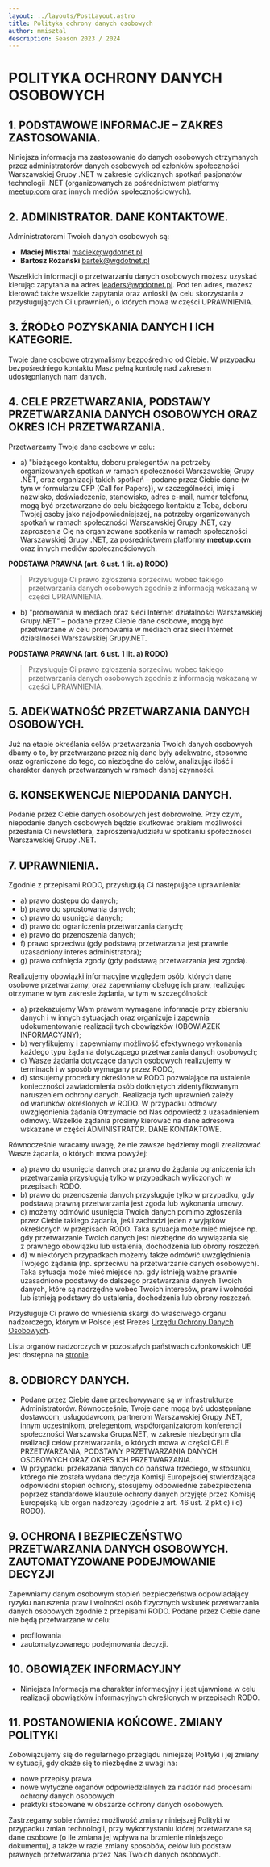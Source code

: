 ```yaml
---
layout: ../layouts/PostLayout.astro
title: Polityka ochrony danych osobowych
author: mmisztal
description: Season 2023 / 2024
---
```


# POLITYKA OCHRONY DANYCH OSOBOWYCH

## 1. PODSTAWOWE INFORMACJE – ZAKRES ZASTOSOWANIA.
Niniejsza informacja ma zastosowanie do danych osobowych otrzymanych przez administratorów danych osobowych
od członków społeczności Warszawskiej Grupy .NET w zakresie cyklicznych
spotkań pasjonatów technologii .NET (organizowanych za pośrednictwem platformy
[meetup.com](https://meetup.com) oraz innych mediów społecznościowych).

## 2. ADMINISTRATOR. DANE KONTAKTOWE.
Administratorami Twoich danych osobowych są:

- **Maciej Misztal** [maciek@wgdotnet.pl](mailto:maciek@wgdotnet.pl)
- **Bartosz Różański** [bartek@wgdotnet.pl](mailto:bartek@wgdotnet.pl)

Wszelkich informacji o przetwarzaniu danych osobowych możesz uzyskać kierując zapytania na adres [leaders@wgdotnet.pl](mailto:leaders@wgdotnet.pl). Pod
ten adres, możesz kierować także wszelkie zapytania oraz wnioski (w celu skorzystania z
przysługujących Ci uprawnień), o których mowa w części UPRAWNIENIA.

## 3. ŹRÓDŁO POZYSKANIA DANYCH I ICH KATEGORIE.
Twoje dane osobowe otrzymaliśmy bezpośrednio od Ciebie. W przypadku bezpośredniego kontaktu
Masz pełną kontrolę nad zakresem udostępnianych nam danych.

## 4. CELE PRZETWARZANIA, PODSTAWY PRZETWARZANIA DANYCH OSOBOWYCH ORAZ OKRES ICH PRZETWARZANIA.
Przetwarzamy Twoje dane osobowe w celu:

- a) "bieżącego kontaktu, doboru prelegentów na potrzeby organizowanych spotkań w ramach
społeczności Warszawskiej Grupy .NET, oraz organizacji takich spotkań – podane przez
Ciebie dane (w tym w formularzu CFP (Call for Papers)), w szczególności, imię i nazwisko, doświadczenie, stanowisko, adres e-mail, numer telefonu, mogą być
przetwarzane do celu bieżącego kontaktu z Tobą, doboru Twojej osoby jako
najodpowiedniejszej, na potrzeby organizowanych spotkań w ramach społeczności Warszawskiej Grupy .NET, czy zaproszenia Cię na organizowane spotkania w ramach społeczności Warszawskiej Grupy .NET, za pośrednictwem platformy **meetup.com** oraz innych mediów społecznościowych.

**PODSTAWA PRAWNA (art. 6 ust. 1 lit. a) RODO)**

> Przysługuje Ci prawo zgłoszenia sprzeciwu wobec takiego przetwarzania danych osobowych
zgodnie z informacją wskazaną w części UPRAWNIENIA.

- b) "promowania w mediach oraz sieci Internet działalności Warszawskiej Grupy.NET" –
podane przez Ciebie dane osobowe, mogą być przetwarzane w celu promowania w mediach
oraz sieci Internet działalności Warszawskiej Grupy.NET.

**PODSTAWA PRAWNA (art. 6 ust. 1 lit. a) RODO)**

> Przysługuje Ci prawo zgłoszenia sprzeciwu wobec takiego przetwarzania danych osobowych
zgodnie z informacją wskazaną w części UPRAWNIENIA.

## 5. ADEKWATNOŚĆ PRZETWARZANIA DANYCH OSOBOWYCH.
Już na etapie określania celów przetwarzania Twoich danych osobowych dbamy o to, by przetwarzane
przez nią dane były adekwatne, stosowne oraz ograniczone do tego, co niezbędne do celów,
analizując ilość i charakter danych przetwarzanych w ramach danej czynności.

## 6. KONSEKWENCJE NIEPODANIA DANYCH.
Podanie przez Ciebie danych osobowych jest dobrowolne. Przy czym, niepodanie danych osobowych będzie skutkować brakiem możliwości przesłania Ci newslettera, zaproszenia/udziału w spotkaniu społeczności Warszawskiej Grupy .NET.

## 7. UPRAWNIENIA.

Zgodnie z przepisami RODO, przysługują Ci następujące uprawnienia:
- a) prawo dostępu do danych;
- b) prawo do sprostowania danych;
- c) prawo do usunięcia danych;
- d) prawo do ograniczenia przetwarzania danych;
- e) prawo do przenoszenia danych;
- f) prawo sprzeciwu (gdy podstawą przetwarzania jest prawnie uzasadniony interes
administratora);
- g) prawo cofnięcia zgody (gdy podstawą przetwarzania jest zgoda).

Realizujemy obowiązki informacyjne względem osób, których dane osobowe przetwarzamy,
oraz zapewniamy obsługę ich praw, realizując otrzymane w tym zakresie żądania, w tym w
szczególności:
- a) przekazujemy Wam prawem wymagane informacje przy zbieraniu danych i w innych
sytuacjach oraz organizuje i zapewnia udokumentowanie realizacji tych obowiązków
(OBOWIĄZEK INFORMACYJNY);
- b) weryfikujemy i zapewniamy możliwość efektywnego wykonania każdego typu żądania
dotyczącego przetwarzania danych osobowych;
- c) Wasze żądania dotyczące danych osobowych realizujemy w terminach i w sposób wymagany
przez RODO,
- d) stosujemy procedury określone w RODO pozwalające na ustalenie konieczności zawiadomienia
osób dotkniętych zidentyfikowanym naruszeniem ochrony danych.
Realizacja tych uprawnień zależy od warunków określonych w RODO. W przypadku odmowy
uwzględnienia żądania Otrzymacie od Nas odpowiedź z uzasadnieniem odmowy. Wszelkie żądania
prosimy kierować na dane adresowa wskazane w części ADMINISTRATOR. DANE
KONTAKTOWE.

Równocześnie wracamy uwagę, że nie zawsze będziemy mogli zrealizować Wasze żądania, o których
mowa powyżej:
- a) prawo do usunięcia danych oraz prawo do żądania ograniczenia ich przetwarzania przysługują
tylko w przypadkach wyliczonych w przepisach RODO.
- b) prawo do przenoszenia danych przysługuje tylko w przypadku, gdy podstawą prawną
przetwarzania jest zgoda lub wykonania umowy.
- c) możemy odmówić usunięcia Twoich danych pomimo zgłoszenia przez Ciebie takiego żądania,
jeśli zachodzi jeden z wyjątków określonych w przepisach RODO. Taka sytuacja może mieć
miejsce np. gdy przetwarzanie Twoich danych jest niezbędne do wywiązania się z prawnego
obowiązku lub ustalenia, dochodzenia lub obrony roszczeń.
- d) w niektórych przypadkach możemy także odmówić uwzględnienia Twojego żądania (np.
sprzeciwu na przetwarzanie danych osobowych). Taka sytuacja może mieć miejsce np. gdy
istnieją ważne prawnie uzasadnione podstawy do dalszego przetwarzania danych Twoich
danych, które są nadrzędne wobec Twoich interesów, praw i wolności lub istnieją podstawy do
ustalenia, dochodzenia lub obrony roszczeń.

Przysługuje Ci prawo do wniesienia skargi do właściwego organu nadzorczego, którym w Polsce jest
Prezes [Urzędu Ochrony Danych Osobowych](https://uodo.gov.pl/).

Lista organów nadzorczych w pozostałych państwach członkowskich UE jest dostępna na [stronie](http://ec.europa.eu/newsroom/article29/item-detail.cfm?item_id=612080).

## 8. ODBIORCY DANYCH.
- Podane przez Ciebie dane przechowywane są w infrastrukturze Administratorów. Równocześnie, Twoje dane mogą być udostępniane dostawcom, usługodawcom, partnerom Warszawskiej Grupy .NET, innym uczestnikom, prelegentom, współorganizatorom konferencji społeczności Warszawska Grupa.NET, w zakresie niezbędnym dla
realizacji celów przetwarzania, o których mowa w części CELE PRZETWARZANIA, PODSTAWY
PRZETWARZANIA DANYCH OSOBOWYCH ORAZ OKRES ICH PRZETWARZANIA.
- W przypadku przekazania danych do państwa trzeciego, w stosunku, którego nie została wydana decyzja Komisji Europejskiej stwierdzająca odpowiedni stopień ochrony, stosujemy odpowiednie zabezpieczenia poprzez standardowe klauzule ochrony danych przyjęte przez Komisję Europejską lub organ nadzorczy (zgodnie z art. 46 ust. 2 pkt c) i d) RODO).

## 9. OCHRONA I BEZPIECZEŃSTWO PRZETWARZANIA DANYCH OSOBOWYCH. ZAUTOMATYZOWANE PODEJMOWANIE DECYZJI
Zapewniamy danym osobowym stopień bezpieczeństwa odpowiadający ryzyku naruszenia praw
i wolności osób fizycznych wskutek przetwarzania danych osobowych zgodnie z przepisami
RODO.
Podane przez Ciebie dane nie będą przetwarzane w celu:
- profilowania
- zautomatyzowanego podejmowania decyzji.

## 10. OBOWIĄZEK INFORMACYJNY
- Niniejsza Informacja ma charakter informacyjny i jest ujawniona w celu realizacji obowiązków informacyjnych określonych w przepisach RODO.

## 11. POSTANOWIENIA KOŃCOWE. ZMIANY POLITYKI

Zobowiązujemy się do regularnego przeglądu niniejszej Polityki i jej zmiany w sytuacji, gdy okaże się
to niezbędne z uwagi na:
- nowe przepisy prawa
- nowe wytyczne organów odpowiedzialnych za nadzór
nad procesami ochrony danych osobowych
- praktyki stosowane w obszarze ochrony danych
osobowych.

Zastrzegamy sobie również możliwość zmiany niniejszej Polityki w przypadku zmian
technologii, przy wykorzystaniu której przetwarzane są dane osobowe (o ile zmiana jej wpływa na
brzmienie niniejszego dokumentu), a także w razie zmiany sposobów, celów lub podstaw prawnych
przetwarzania przez Nas Twoich danych osobowych.
